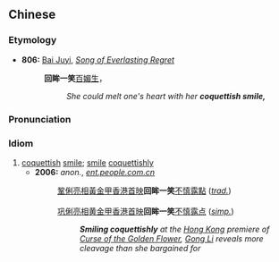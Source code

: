 ==Chinese==
{{zh-forms}}

===Etymology===
* '''806:''' [[w:Bai Juyi|Bai Juyi]], ''[[wikisource:Song of Everlasting Regret|Song of Everlasting Regret]]''
*: '''回眸一笑'''[[百]][[媚]][[生]]，
*:: ''She could melt one's heart with her '''coquettish smile,'''''

===Pronunciation===
{{zh-pron
|m=huímóu一xiào
|c=wui4 mau4 jat1 siu3
|cat=id
}}

===Idiom===
{{zh-idiom}}

# [[coquettish]] [[smile]]; [[smile]] [[coquettishly]]
#* '''2006:''' ''anon.'', ''[http://ent.people.com.cn/GB/42075/5179350.html ent.people.com.cn]''
#*: [[鞏俐]][[亮相]][[黃金甲]][[香港]][[首映]]'''回眸一笑'''[[不]][[慎]][[露點]] (''[[Traditional Chinese|trad.]]'')
#*: &nbsp;
#*: [[巩俐]][[亮相]][[黄金甲]][[香港]][[首映]]'''回眸一笑'''[[不]][[慎]][[露点]] (''[[Simplified Chinese|simp.]]'')
#*:: '''''Smiling coquettishly''' at the [[Hong Kong]] premiere of [[w:Curse of the Golden Flower|Curse of the Golden Flower]], [[w:Gong Li|Gong Li]] reveals more cleavage than she bargained for''